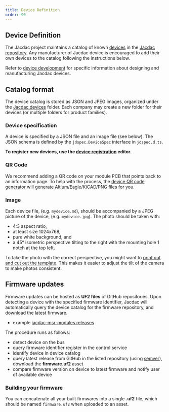 ```yaml
---
title: Device Definition
order: 90
---
```


## Device Definition

The Jacdac project maintains a catalog of known [devices](/devices/)
in the [Jacdac repository](https://github.com/microsoft/jacdac).
Any manufacturer of Jacdac device is encouraged to add their own devices
to the catalog following the instructions below.

Refer to [device development](/ddk) for specific information about designing and manufacturing Jacdac devices.

## Catalog format

The device catalog is stored as JSON and JPEG images,
organized under the [Jacdac devices](https://github.com/microsoft/jacdac/tree/main/devices) folder.
Each company may create a new folder for their devices (or multiple folders for product families).

### Device specification

A device is specified by a JSON file and an image file (see below).
The JSON schema is defined by the `jdspec.DeviceSpec` interface
in `jdspec.d.ts`.

**To register new devices, use the [device registration](/tools/device-registration/) editor.**

<RandomGenerator firmware={true} />

### QR Code

We recommend adding a QR code on your module PCB that points back to an information page. To help with the process,
the [device QR code generator](/tools/device-qr-code/) will generate Altium/Eagle/KiCAD/PNG files for you.

### Image

Each device file, (e.g. `mydevice.md`), should be accompanied by a JPEG picture of the device, (e.g. `mydevice.jpg`). The photo should be taken with:

-   4:3 aspect ratio,
-   at least size 1024x768,
-   pure white background, and 
-   a 45° isometric perspective tilting to the right with the mounting hole 1 notch at the top left.

To take the photo with the correct perspective, you might want to [print out and cut out the template](/templates/jacdac-device-photo-template.pdf). This makes it easier to adjust the tilt of the camera to make photos consistent. 

## Firmware updates

Firmware updates can be hosted as **UF2 files** of GitHub repositories.
Upon detecting a device with the specified firmware identifier,
Jacdac will automatically query the device catalog for the firmware repository, and download the latest firmware.

-   example [jacdac-msr-modules releases](https://github.com/microsoft/jacdac-msr-modules/tree/main/dist)

The procedure runs as follows:

-   detect device on the bus
-   query firmware identifier register in the control service
-   identify device in device catalog
-   query latest release from GitHub in the listed repository (using [semver](https://semver.org/)), download the **firmware.uf2** asset
-   compare firmware version on device to latest firmware and notify user of available device

### Building your firmware

You can concatenate all your built firmwares into a single **.uf2** file,
which should be named `firmware.uf2` when uploaded to an asset.
